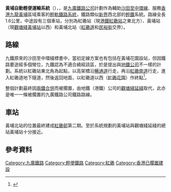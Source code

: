 {{Infobox rail line
|name=黃埔自動輕便運輸系統<br><small>{{lang|en|Whampoa Automated People Mover System}}</small>
|color=#000001
|type=[[輕軌運輸系統|輕軌鐵路]]
|system=[[九廣鐵路|九廣鐵路]]
|locale={{HKG}}
|status=已擱置
|start=[[紅磡站|紅磡站]]
|end=黃埔北站
|stations=3個
|depot=黃埔北站|linelength=1.6公里
|map=
|collapsed=no
|begin_operation=|end_operation=|stock=|gauge=|fleet_size=|max_speed=|ridership=|logo=|logo_width=|image=|image_width=300px|image_alt=|caption=
}}

'''黃埔自動輕便運輸系統'''（{{Lang-en|Whampoa Automated People Mover System}}），{{Fact|簡稱紅磡輕鐵|time=2019-04-15T06:45:44+00:00}}，是[[九廣鐵路公司|九廣鐵路公司]]計劃作為輔助[[沙田至中環線|沙田至中環線]]、服務[[香港|香港]][[九龍|九龍]][[黃埔_(香港)|黃埔]]區域乘客的[[輕軌運輸系統|輕軌鐵路系統]]，鐵路類似[[新界|新界]]西北部的[[香港輕鐵|輕鐵]]系統。路線全長1.6公里，中途設有三個車站，分別為紅磡站（現[[港鐵|港鐵]][[紅磡站|紅磡站]]之東北方）、黃埔站（現[[觀塘綫|觀塘綫]][[黃埔站_(香港)|黃埔站]]以西）和黃埔北站（[[紅磡道|紅磡道]]和[[民裕街|民裕街]]交界）。

== 路線 ==
九鐵原來的沙田至中環綫標書中，當初定線方案也有包括在黃埔花園設站，但因鐵路要途經多個彎位，九鐵認為不適合繞經該區，於是提出與[[地鐵公司|地鐵公司]]不一樣的計劃。系統以紅磡站東北角為起點，以高架橋沿[[暢通道|暢通道]]行走，再沿[[紅磡南道|紅磡南道]]行走，進入紅磡道地下隧道，然後返回地面，以紅磡道以西（[[紅磡花園|紅磡花園]]）作終點<ref>{{Cite web|url=http://www.legco.gov.hk/yr03-04/chinese/panels/tp/tp_rdp/papers/tp_rdp0507cb1-1676-2c.pdf|title=2004年2月16日立法會交通事務委員會鐵路事宜小組委員會|accessdate=|author=|date=|publisher=}}</ref>。

整個計劃最終因[[兩鐵合併|兩鐵合併]]而被擱置，由地鐵（港鐵）公司的[[觀塘綫延綫|觀塘綫延綫]]取代，此亦是唯一一條被擱置的九廣鐵路公司鐵路路線。

== 車站 ==
黃埔北站的位置最終建成[[紅磡邨|紅磡邨]]第二期。至於系統規劃的黃埔站與觀塘綫延綫的總站黃埔站十分接近。

== 參考資料 ==
{{Reflist}}

{{香港公共交通}}

[[Category:九廣鐵路|Category:九廣鐵路]]
[[Category:輕便鐵路|Category:輕便鐵路]]
[[Category:紅磡|Category:紅磡]]
[[Category:香港已擱置建設|Category:香港已擱置建設]]